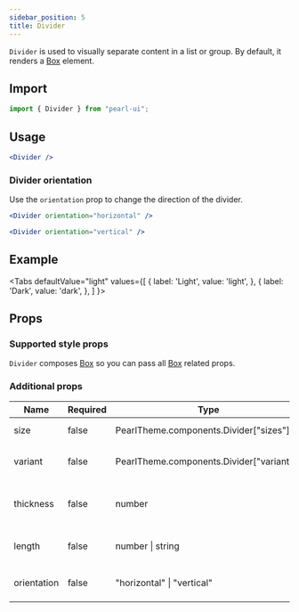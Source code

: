 ```yaml
---
sidebar_position: 5
title: Divider
---
```


`Divider` is used to visually separate content in a list or group. By default, it renders a [Box](./box) element.

## Import

```jsx
import { Divider } from "pearl-ui";
```

## Usage

```jsx
<Divider />
```

### Divider orientation

Use the `orientation` prop to change the direction of the divider.

```jsx
<Divider orientation="horizontal" />

<Divider orientation="vertical" />
```

## Example


<Tabs
  defaultValue="light"
  values={[
    { label: 'Light', value: 'light', },
    { label: 'Dark', value: 'dark', },
  ]
}>
<TabItem value="light">

<Snack snackId="@agrawal-rohit/divider-light" />

</TabItem>

<TabItem value="dark">

<Snack snackId="@agrawal-rohit/divider-dark" />

</TabItem>
</Tabs>

## Props

### Supported style props

`Divider` composes [Box](./Box) so you can pass all [Box](./Box) related props.

### Additional props

| Name        | Required | Type                                             | Default        | Description                  |
| ----------- | -------- | ------------------------------------------------ | -------------- | ---------------------------- |
| size        | false    | <t>PearlTheme.components.Divider["sizes"]</t>    |                | The size of the divider      |
| variant     | false    | <t>PearlTheme.components.Divider["variants"]</t> |                | The variant of the divider   |
| thickness   | false    | <t>number</t>                                    | `1`            | The thickness of the divider |
| length      | false    | <t>number \| string</t>                          | `"100%"`       | The length of the divider    |
| orientation | false    | <t>"horizontal" \| "vertical"</t>                | `"horizontal"` | The direction of the divider |
